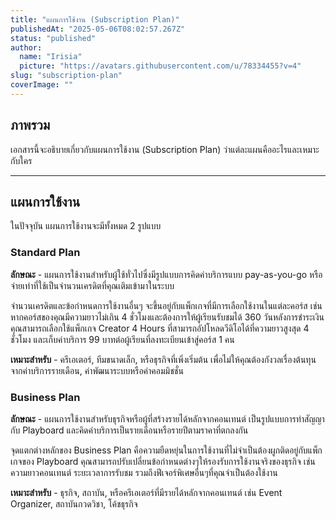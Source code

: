 ```yaml
---
title: "แผนการใช้งาน (Subscription Plan)"
publishedAt: "2025-05-06T08:02:57.267Z"
status: "published"
author:
  name: "Irisia"
  picture: "https://avatars.githubusercontent.com/u/78334455?v=4"
slug: "subscription-plan"
coverImage: ""
---
```


## ภาพรวม

เอกสารนี้จะอธิบายเกี่ยวกับแผนการใช้งาน (Subscription Plan) ว่าแต่ละแผนคืออะไรและเหมาะกับใคร

---

## แผนการใช้งาน

ในปัจจุบัน แผนการใช้งานจะมีทั้งหมด 2 รูปแบบ

### Standard Plan

**ลักษณะ** - แผนการใช้งานสำหรับผู้ใช้ทั่วไปซึ่งมีรูปแบบการคิดค่าบริการแบบ pay-as-you-go หรือจ่ายเท่าที่ใช้เป็นจำนวนเครดิตที่คุณเติมเข้ามาในระบบ

จำนวนเครดิตและข้อกำหนดการใช้งานอื่นๆ จะขึ้นอยู่กับแพ็กเกจที่มีการเลือกใช้งานในแต่ละคอร์ส เช่น หากคอร์สของคุณมีความยาวไม่เกิน 4 ชั่วโมงและต้องการให้ผู้เรียนรับชมได้ 360 วันหลังการชำระเงิน คุณสามารถเลือกใช้แพ็กเกจ Creator 4 Hours ที่สามารถอัปโหลดวีดิโอได้ที่ความยาวสูงสุด 4 ชั่วโมง และเก็บค่าบริการ 99 บาทต่อผู้เรียนที่ลงทะเบียนเข้าสู่คอร์ส 1 คน

**เหมาะสำหรับ** - ครีเอเตอร์, ทีมขนาดเล็ก, หรือธุรกิจที่เพิ่งเริ่มต้น เพื่อไม่ให้คุณต้องกังวลเรื่องต้นทุนจากค่าบริการรายเดือน, ค่าพัฒนาระบบหรือค่าคอมมิชชั่น

### Business Plan

**ลักษณะ** - แผนการใช้งานสำหรับธุรกิจหรือผู้ที่สร้างรายได้หลักจากคอนเทนต์ เป็นรูปแบบการทำสัญญากับ Playboard และคิดค่าบริการเป็นรายเดือนหรือรายปีตามราคาที่ตกลงกัน

จุดแตกต่างหลักของ Business Plan คือความยืดหยุ่นในการใช้งานที่ไม่จำเป็นต้องผูกติดอยู่กับแพ็กเกจของ Playboard คุณสามารถปรับเปลี่ยนข้อกำหนดต่างๆให้รองรับการใช้งานจริงของธุรกิจ เช่น ความยาวคอนเทนต์ ระยะเวลาการรับชม รวมถึงฟีเจอร์พิเศษอื่นๆที่คุณจำเป็นต้องใช้งาน

**เหมาะสำหรับ** - ธุรกิจ, สถาบัน, หรือครีเอเตอร์ที่มีรายได้หลักจากคอนเทนต์ เช่น Event Organizer, สถาบันกวดวิชา, โค้ชธุรกิจ